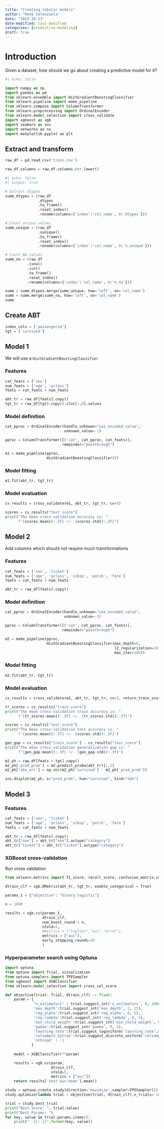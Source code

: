 ```yaml
---
title: "Creating tabular models"
author: "René Valenzuela"
date: "2023-10-23"
date-modified: last-modified
categories: [predictive-modeling]
draft: true
---
```


# Introduction

Given a dataset, how should we go about creating a predictive model for it?

```python
#| echo: false

import numpy as np
import pandas as pd
from sklearn.ensemble import HistGradientBoostingClassifier
from sklearn.pipeline import make_pipeline
from sklearn.compose import ColumnTransformer
from sklearn.preprocessing import OrdinalEncoder
from sklearn.model_selection import cross_validate
import xgboost as xgb
import seaborn as sns
import networkx as nx
import matplotlib.pyplot as plt
```

## Extract and transform

```python
raw_df = pd.read_csv('train.csv')
```

```python
raw_df.columns = raw_df.columns.str.lower()
```

```python
#| echo: false
#| output: true

# Extract dtypes
summ_dtypes = (raw_df
               .dtypes
               .to_frame()
               .reset_index()
               .rename(columns={'index':'col_name', 0:'dtypes'}))

# Count unique values
summ_unique = (raw_df
               .nunique()
               .to_frame()
               .reset_index()
               .rename(columns={'index':'col_name', 0:'n_unique'}))

# Count NA values
summ_na = (raw_df
          .isna()
          .sum()
          .to_frame()
          .reset_index()
          .rename(columns={'index':'col_name', 0:'n_na'}))

summ = summ_dtypes.merge(summ_unique, how='left', on='col_name')
summ = summ.merge(summ_na, how='left', on='col_name')
summ
```

## Create ABT

```python
index_cols = ['passengerid']
tgt = ['survived']
```

## Model 1

We will use a `HistGradientBoostingClassifier`

### Features

```python
cat_feats = ['sex']
num_feats = ['age', 'pclass']
feats = cat_feats + num_feats

abt_tr = raw_df[feats].copy()
tgt_tr = raw_df[tgt].copy().iloc[:,0].values
```

### Model definition

```python

cat_pproc = OrdinalEncoder(handle_unknown="use_encoded_value",
                           unknown_value=-1)

pproc = ColumnTransformer([('cat', cat_pproc, cat_feats)],
                          remainder="passthrough")

m1 = make_pipeline(pproc, 
                   HistGradientBoostingClassifier())
```

### Model fitting

```python
m1.fit(abt_tr, tgt_tr)
```

### Model evaluation

```python
cv_results = cross_validate(m1, abt_tr, tgt_tr, cv=5)
```

```python
scores = cv_results["test_score"]
print("The mean cross-validation accuracy is: "
      f"{scores.mean():.3f} +/- {scores.std():.3f}")
```

## Model 2

Add columns which should not require much transformations

### Features

```python
cat_feats = ['sex', 'ticket']
num_feats = ['age', 'pclass', 'sibsp', 'parch', 'fare']
feats = cat_feats + num_feats

abt_tr = raw_df[feats].copy()
```

### Model definition

```python

cat_pproc = OrdinalEncoder(handle_unknown="use_encoded_value",
                           unknown_value=-1)

pproc = ColumnTransformer([('cat', cat_pproc, cat_feats)],
                          remainder="passthrough")

m2 = make_pipeline(pproc, 
                   HistGradientBoostingClassifier(max_depth=6, 
                                                  l2_regularization=10, 
                                                  max_iter=100))
```

### Model fitting

```python
m2.fit(abt_tr, tgt_tr)
```

### Model evaluation

```python
cv_results = cross_validate(m2, abt_tr, tgt_tr, cv=5, return_train_score=True)
```

```python
tr_scores = cv_results["train_score"]
print("The mean cross-validation train accuracy is: "
      f"{tr_scores.mean():.3f} +/- {tr_scores.std():.3f}")

scores = cv_results["test_score"]
print("The mean cross-validation test accuracy is: "
      f"{scores.mean():.3f} +/- {scores.std():.3f}")

gen_gap = cv_results["train_score"] - cv_results["test_score"]
print("The mean cross-validation generalization gap is: "
      f"{gen_gap.mean():.3f} +/- {gen_gap.std():.3f}")

```

```python
m2_ph = raw_df[feats + tgt].copy()
m2_ph['pred_prob'] = m2.predict_proba(abt_tr)[:,1]
m2_ph['abs_err'] = np.abs(m2_ph['survived'] - m2_ph['pred_prob'])
```

```python
sns.displot(m2_ph, x="pred_prob", hue="survived", kind="kde")
```

## Model 3

### Features

```python
cat_feats = ['sex', 'ticket']
num_feats = ['age', 'pclass', 'sibsp', 'parch', 'fare']
feats = cat_feats + num_feats

abt_tr = raw_df[feats].copy()
abt_tr["sex"] = abt_tr["sex"].astype("category")
abt_tr["ticket"] = abt_tr["ticket"].astype("category")
```

### XGBoost cross-validation

Run cross validation

```python
from sklearn.metrics import f1_score, recall_score, confusion_matrix,roc_auc_score

dtrain_clf = xgb.DMatrix(abt_tr, tgt_tr, enable_categorical = True)

params_1 = {"objective": "binary:logistic"}

n = 1000

results = xgb.cv(params_1,
                 dtrain_clf,
                 num_boost_round = n,
                 nfold=5,
                 #metrics = ["logloss","auc","error"],
                 metrics = ["auc"],
                 early_stopping_rounds=20
                 )
```

### Hyperparameter search using Optuna

```python
import optuna 
from optuna import Trial, visualization
from optuna.samplers import TPESampler
from xgboost import XGBClassifier
from sklearn.model_selection import cross_val_score
```

```python
def objective(trial: Trial, dtrain_clf) -> float:
    param = {
             "n_estimators" : trial.suggest_int('n_estimators', 0, 1000),
             'max_depth':trial.suggest_int('max_depth', 2, 25),
             'reg_alpha':trial.suggest_int('reg_alpha', 0, 5),
             'reg_lambda':trial.suggest_int('reg_lambda', 0, 5),
             'min_child_weight':trial.suggest_int('min_child_weight', 0, 5),
             'gamma':trial.suggest_int('gamma', 0, 5),
             'learning_rate':trial.suggest_loguniform('learning_rate',0.005,0.5),
             'colsample_bytree':trial.suggest_discrete_uniform('colsample_bytree',0.1,1,0.01),
             'nthread' : -1
            }
    
    model = XGBClassifier(**param)

    results = xgb.cv(param,
                     dtrain_clf,
                     nfold=5,
                     metrics = ["auc"])
    return results['test-auc-mean'].mean()
```

```python
study = optuna.create_study(direction='maximize',sampler=TPESampler())
study.optimize(lambda trial : objective(trial, dtrain_clf),n_trials= 100)

trial = study.best_trial  
print("Best Score: ", trial.value)  
print("Best Params: ")  
for key, value in trial.params.items():  
    print("  {}: {}".format(key, value))



```